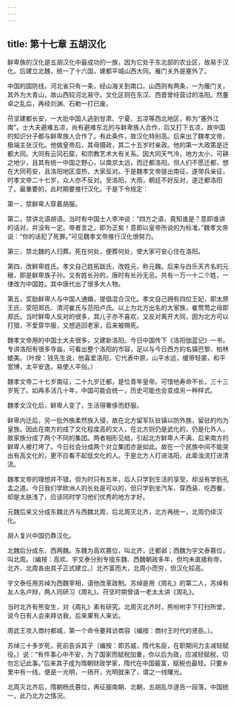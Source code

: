 ```yaml
---
---
---
```

title: 第十七章 五胡汉化
---



鲜卑族的汉化是五胡汉化中最成功的一族，因为它处于东北部的农业区，故易于汉化。后建立北魏，统一了十六国，建都平城山西大同。雁门关外是塞外了。

中国的国防线，河北省只有一条，经山海关到南口。山西则有两条，一为雁门关，其外为大青山，故山西较河北易守。文化区则在东汉、西晋曾经营过的洛阳。然董卓之乱后，再经刘渊、石勒一打已废。

苻坚建都长安，一大批中国人逃到甘肃、宁夏、五凉等西北地区，称为“塞外江南”。士大夫避难五凉，尚有避难东北的与鲜卑族人合作，后又打下五凉，故中国的知识分子都与鲜卑族人合作了。有此条件，故汉化特别高。后来出了魏孝文帝，极端主张汉化。他做皇帝后，其母摄政，其二十五岁时亲政。他的第一大政策是迁都大同。大同有云冈石窟，和宗教艺术大有关系。因大同天气冷，地方太小，可耕之地少，且其有统一中国之野心，以南京太远，而迁都洛阳。但人们不愿迁都，想在大同苟安，且洛阳地区湿热，大家反对。于是魏孝文帝提出南征，遂带兵亲征，时孝文帝二十七岁，众人亦不反对。至洛阳，大雨，朝廷不好反对，遂迁都洛阳了。最重要的，此时期要推行汉化。于是下令规定：

第一，禁鲜卑人穿着胡服。

第二，禁讲北语胡语。当时有中国士人李冲说：“四方之语，竟知谁是？意即谁讲的话对，并没有一定。帝者言之，即为正矣！意即以皇帝所说的为标准。”魏孝文帝说：“你的话犯了死罪。”可见魏孝文帝推行汉化很努力。

第三，禁北魏的人归葬。死在何处，便葬何处，使大家可安心住在洛阳。

第四，改鲜卑姓氏。孝文自己姓拓跋氏，改姓元，称元魏。后来与白乐天齐名的元稹，即是鲜卑族子孙。又有姓长孙的，唐时有长孙无忌。共有一万一十二个姓，一律改为中国姓。其中唐代出了很多大人物。

第五，奖励鲜卑人与中国人通婚，提倡混合汉化。孝文自己拥有四位王妃，即太原王氏、荥阳郑氏、清河崔氏与范阳卢氏。以上为北方出名的大家族，崔莺莺之母即郑氏。当时鲜卑人反对的很多，其儿子亦不喜欢，又反对离开大同，因为北方可以打猎，不爱穿华服，又想逃回老家，后来被赐死。

魏孝文帝用的中国士大夫很多，又建新洛阳。今日中国传下《洛阳伽蓝记》一书，专讲洛阳有很多寺庙，可看出整个洛阳的市容，足以与今日西方的名镇巴黎、柏林媲美。〔叶按：钱先生说，他喜爱洛阳，它代表中原，山平水远，缓带轻裘，和平宽博，太平安逸，易使人平俗。〕

魏孝文帝二十七岁南征，二十九岁迁都，是位青年皇帝。可惜他寿命不长，三十三岁死了。如再多活几十年，中国可能会统一，历史可能也会变成另一种样式。

魏孝文汉化后，鲜卑人变了，生活得奢侈而舒服。

鲜卑内迁后，另一批外族柔然族入侵，故在北方留军队驻镇以防外族，留驻的均为皇族。因此在南方的成了文化程度高的文人，在北方则仍是武化的，仍是化外人，故家族分成了两个不同的集团。两者相形见绌，引起北方鲜卑人不满，后来南方的鲜卑人被打垮了。今日社会分成两个对立集团亦是如此。故在一个民族中间不能突出有高文化的，更不应看不起低文化的人。于是北方人打进洛阳，此辈浊流打进清流。

魏孝文帝的理想并不错，但为时只有五年，后人只学到生活的享受，却没有学到孔孟之道。今日我们学欧洲人的长处是可以的，但只学到坐汽车、穿西装、吃西餐，却是太肤浅了，应该同时学习他们优秀的地方才好。

元魏后来又分成东魏北齐与西魏北周，后北周灭北齐，北方再统一，北周仍续汉化。

胡人复兴中国仍靠汉化。

北魏后分成东、西两魏。东魏为高欢篡位，叫北齐，迁都邺；西魏为宇文泰篡位，叫北周。〔编按：高欢、宇文泰分别专擅东魏、西魏朝政多年，但均未直接称帝，北齐、北周各由其子正式建立。〕北齐富而大，北周小而穷，但汉化较高。

宇文泰任用苏绰为西魏宰相，请他改革政制。苏绰是用《周礼》的第二人，苏绰有友人名卢辩，两人同研习《周礼》。苻坚时期曾请一老太太讲《周礼》。

当时北齐有熊安生，对《周礼》素有研究。北周灭北齐时，熊吩咐手下打扫所堂，说今日有人会来拜访我，后来果有人来访。

周武王攻入商纣都城，第一个命令要拜访商容〔编按：商纣王时代的贤臣。〕。

苏绰三十多岁死，死前告诉其子〔编按：即苏威，隋代名臣，在职期间力主减轻赋役。〕说：“有件事心中不安，为了国家而赋税加重，你以后为政，应减轻赋税，切勿忘记此事。”后来其子成为隋朝财政学家，隋代在中国最富，赋税也最轻。只要乡里中有一线，便是一光明，一扬开，光明就来了，谓之一线曙光。

北周灭北齐后，隋朝杨氏篡位，再征服南朝、北朝，五胡乱华遂告一段落，中国统一，此乃北方之情况。